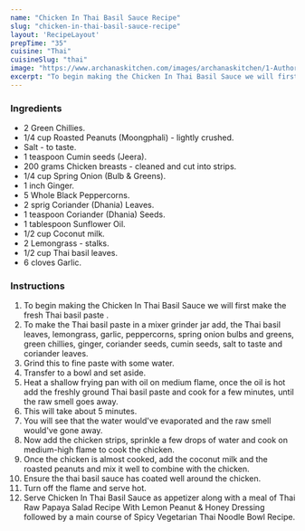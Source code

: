 ---
name: "Chicken In Thai Basil Sauce Recipe"
slug: "chicken-in-thai-basil-sauce-recipe"
layout: 'RecipeLayout'
prepTime: "35"
cuisine: "Thai"
cuisineSlug: "thai"
image: "https://www.archanaskitchen.com/images/archanaskitchen/1-Author/Donna_George/Chicken_In_Thai_Basil_Sauce_Recipe_-14_1600.jpg"
excerpt: "To begin making the Chicken In Thai Basil Sauce we will first make the fresh Thai basil paste "
---

### Ingredients

- 2 Green Chillies.
- 1/4 cup Roasted Peanuts (Moongphali) - lightly crushed.
- Salt - to taste.
- 1 teaspoon Cumin seeds (Jeera).
- 200 grams Chicken breasts - cleaned and cut into strips.
- 1/4 cup Spring Onion (Bulb & Greens).
- 1 inch Ginger.
- 5 Whole Black Peppercorns.
- 2 sprig Coriander (Dhania) Leaves.
- 1 teaspoon Coriander (Dhania) Seeds.
- 1 tablespoon Sunflower Oil.
- 1/2 cup Coconut milk.
- 2 Lemongrass - stalks.
- 1/2 cup Thai basil leaves.
- 6 cloves Garlic.

### Instructions

1. To begin making the Chicken In Thai Basil Sauce we will first make the fresh Thai basil paste .
1. To make the Thai basil paste in a mixer grinder jar add, the Thai basil leaves, lemongrass, garlic, peppercorns, spring onion bulbs and greens, green chillies, ginger, coriander seeds, cumin seeds, salt to taste and coriander leaves.
1. Grind this to fine paste with some water.
1. Transfer to a bowl and set aside.
1. Heat a shallow frying pan with oil on medium flame, once the oil is hot add the freshly ground Thai basil paste and cook for a few minutes, until the raw smell goes away.
1. This will take about 5 minutes.
1. You will see that the water would've evaporated and the raw smell would've gone away.
1. Now add the chicken strips, sprinkle a few drops of water and cook on medium-high flame to cook the chicken.
1. Once the chicken is almost cooked, add the coconut milk and the roasted peanuts and mix it well to combine with the chicken.
1. Ensure the thai basil sauce has coated well around the chicken.
1. Turn off the flame and serve hot.
1. Serve Chicken In Thai Basil Sauce as appetizer along with a meal of Thai Raw Papaya Salad Recipe With Lemon Peanut & Honey Dressing followed by a main course of Spicy Vegetarian Thai Noodle Bowl Recipe.
